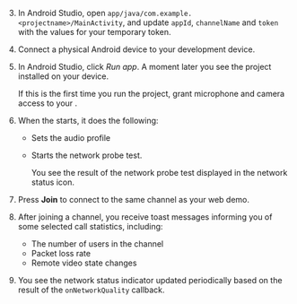 <PlatformWrapper platform="android">

3. In Android Studio, open `app/java/com.example.<projectname>/MainActivity`, and update `appId`, `channelName` and `token` with the values for your temporary token.

4. Connect a physical Android device to your development device.

5. In Android Studio, click *Run app*. A moment later you see the project installed on your device.

    If this is the first time you run the project, grant microphone and camera access to your <Vpl k="CLIENT" />.

6. When the <Vpl k="CLIENT" /> starts, it does the following:

    * Sets the audio profile 
    * Starts the network probe test.
        
        You see the result of the network probe test displayed in the network status icon.

7. Press **Join** to connect to the same channel as your web demo.

8. After joining a channel, you receive toast messages informing you of some selected call statistics, including: 

    * The number of users in the channel
    * Packet loss rate
    * Remote video state changes 

9. You see the network status indicator updated periodically based on the result of the `onNetworkQuality` callback.

</PlatformWrapper>
